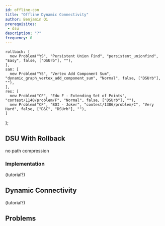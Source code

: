 ```yaml
---
id: offline-con
title: "Offline Dynamic Connectivity"
author: Benjamin Qi
prerequisites:
 - dsu
description: "?"
frequency: 0
---
```



    rollback: [
      new Problem("YS", "Persistent Union Find", "persistent_unionfind", "Easy", false, ["DSUrb"], ""),
    ],
    sam: [
      new Problem("YS", "Vertex Add Component Sum", "dynamic_graph_vertex_add_component_sum", "Normal", false, ["DSUrb"], ""),
    ],
    res: [
      new Problem("CF", "Edu F - Extending Set of Points", "contest/1140/problem/F", "Normal", false, ["DSUrb"], ""),
      new Problem("CF", "BOI - Joker", "contest/1386/problem/C", "Very Hard", false, ["D&C", "DSUrb"], ""),
    ]
};

<!--    
ins: [
  new Problem("Old Gold", "Fencing the Herd", "534", "Hard", false, [], ""),
], 
-->

## DSU With Rollback

<Problems problems={problems.rollback} />

no path compression

### Implementation

<IncompleteSection>

(tutorial?)

</IncompleteSection>

## Dynamic Connectivity

<Problems problems={problems.sam} />

<IncompleteSection>
(tutorial?)
</IncompleteSection>

## Problems

<Problems problems={problems.res} />

<!-- ## Dynamic Insertion

mention sqrt

(online Aho-Corasick)

<Problems problems={problems.ins} /> -->